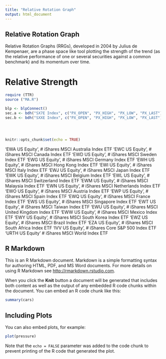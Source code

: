 ```yaml
---
title: "Relative Rotation Graph"
output: html_document
---
```


## Relative Rotation Graph

Relative Rotation Graphs (RRGs), developed in 2004 by Julius de Kempenaer, are a phase space like tool plotting the strength of the trend (as the relative performance of one or several securities against a common benchmark) and its momentum over time.

# Relative Strength

```r
require (TTR)
source ("MA.R")

blp <- blpConnect()
sec.a <- bdh("SX7E Index", c("PX_OPEN", "PX_HIGH", "PX_LOW", "PX_LAST"), Sys.Date() - 365 * 2, Sys.Date()); colnames(ohlc) <- c("Date", "Open", "High", "Low", "Close")
sec.b <- bdh("SXXE Index", c("PX_OPEN", "PX_HIGH", "PX_LOW", "PX_LAST"), Sys.Date() - 365 * 2, Sys.Date()); colnames(ohlc) <- c("Date", "Open", "High", "Low", "Close")




knitr::opts_chunk$set(echo = TRUE)

```


'EWA US Equity', # iShares MSCI Australia Index ETF
'EWC US Equity', # iShares MSCI Canada Index ETF
'EWD US Equity', # iShares MSCI Sweden Index ETF
'EWG US Equity', # iShares MSCI Germany Index ETF
'EWH US Equity', # iShares MSCI Hong Kong Index ETF
'EWI US Equity', # iShares MSCI Italy Index ETF
'EWJ US Equity', # iShares MSCI Japan Index ETF
'EWK US Equity', # iShares MSCI Belgium Index ETF
'EWL US Equity', # iShares MSCI Switzerland Index ETF
'EWM US Equity', # iShares MSCI Malaysia Index ETF
'EWN US Equity', # iShares MSCI Netherlands Index ETF
'EWO US Equity', # iShares MSCI Austria Index ETF
'EWP US Equity', # iShares MSCI Spain Index ETF
'EWQ US Equity', # iShares MSCI France Index ETF
'EWS US Equity', # iShares MSCI Singapore Index ETF
'EWT US Equity', # iShares MSCI Taiwan Index ETF
'EWU US Equity', # iShares MSCI United Kingdom Index ETF
'EWW US Equity', # iShares MSCI Mexico Index ETF
'EWY US Equity', # iShares MSCI South Korea Index ETF
'EWZ US Equity', # iShares MSCI Brazil Index ETF
'EZA US Equity', # iShares MSCI South Africa Index ETF
'IVV US Equity', # iShares Core S&P 500 Index ETF
'URTH US Equity' # iShares MSCI World Index ETF

## R Markdown

This is an R Markdown document. Markdown is a simple formatting syntax for authoring HTML, PDF, and MS Word documents. For more details on using R Markdown see <http://rmarkdown.rstudio.com>.

When you click the **Knit** button a document will be generated that includes both content as well as the output of any embedded R code chunks within the document. You can embed an R code chunk like this:

```r
summary(cars)
```

## Including Plots

You can also embed plots, for example:

```r
plot(pressure)
```

Note that the `echo = FALSE` parameter was added to the code chunk to prevent printing of the R code that generated the plot.
